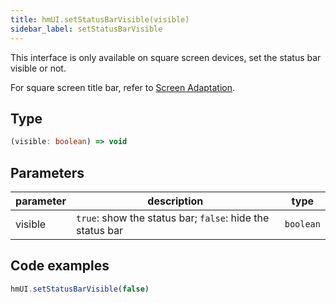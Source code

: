 ```yaml
---
title: hmUI.setStatusBarVisible(visible)
sidebar_label: setStatusBarVisible
---
```


This interface is only available on square screen devices, set the status bar visible or not.

For square screen title bar, refer to [Screen Adaptation](../../../guides/best-practice/multi-screen-adaption.mdx).

## Type

```ts
(visible: boolean) => void
```

## Parameters

| parameter | description | type |
| ------- | --------------------------------------- | --------- |
| visible | `true`: show the status bar; `false`: hide the status bar | `boolean` |

## Code examples

```js
hmUI.setStatusBarVisible(false)
```
